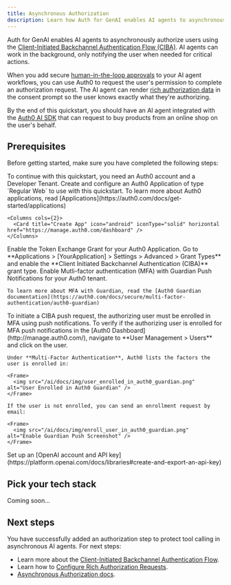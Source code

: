 ```yaml
---
title: Asynchronous Authorization
description: Learn how Auth for GenAI enables AI agents to asynchronously authorize users.
---
```



Auth for GenAI enables AI agents to asynchronously authorize users using the [Client-Initiated Backchannel Authentication Flow (CIBA)](https://auth0.com/docs/get-started/authentication-and-authorization-flow/client-initiated-backchannel-authentication-flow). AI agents can work in the background, only notifying the user when needed for critical actions.

When you add secure [human-in-the-loop approvals](https://sdk.vercel.ai/cookbook/next/human-in-the-loop) to your AI agent workflows, you can use Auth0 to request the user's permission to complete an authorization request. The AI agent can render [rich authorization data](https://auth0.com/docs/get-started/authentication-and-authorization-flow/client-initiated-backchannel-authentication-flow/user-authorization-with-ciba) in the consent prompt so the user knows exactly what they're authorizing.

By the end of this quickstart, you should have an AI agent integrated with the [Auth0 AI SDK](https://github.com/auth0-lab/auth0-ai-js) that can request to buy products from an online shop on the user's behalf.

## Prerequisites

Before getting started, make sure you have completed the following steps:

<Steps>
  <Step title="Create an Auth0 Account and a Dev Tenant">
    To continue with this quickstart, you need an Auth0 account and a Developer Tenant.
      <Columns cols={2}>
          <Card title="Create Account" icon="user-shield" iconType="solid" href="https://auth0.auth0.com/u/login/identifier?state=hKFo2SAwWU5ObEx4S2JyRzNjUTlmVFFia2s5LXMxT2pYTVZobaFur3VuaXZlcnNhbC1sb2dpbqN0aWTZIFhGQWJhLVR1V1dQWDdGUzhvdjY4WEsyQmg5Z3N1Q1NSo2NpZNkgekVZZnBvRnpVTUV6aWxoa0hpbGNXb05rckZmSjNoQUk" horizontal/>
        </Columns>
  </Step>
  <Step title="Create Application">
    Create and configure an Auth0 Application of type `Regular Web` to use with this quickstart.
    To learn more about Auth0 applications, read [Applications](https://auth0.com/docs/get-started/applications)

    <Columns cols={2}>
      <Card title="Create App" icon="android" iconType="solid" horizontal href="https://manage.auth0.com/dashboard" />
    </Columns>

  </Step>
  <Step title="Enable CIBA Grant">
    Enable the Token Exchange Grant for your Auth0 Application. Go to **Applications > [YourApplication] > Settings > Advanced > Grant Types** and enable the **Client Initiated Backchannel Authentication (CIBA)** grant type.
  </Step>

  <Step title="Enable Guardian Push">
    Enable Mutli-factor authentication (MFA) with Guardian Push Notifications for your Auth0 tenant.

    To learn more about MFA with Guardian, read the [Auth0 Guardian documentation](https://auth0.com/docs/secure/multi-factor-authentication/auth0-guardian)

  </Step>

  <Step title="Enroll your user to use Auth0 Guardian">
    To initiate a CIBA push request, the authorizing user must be enrolled in MFA using push notifications. To verify if the authorizing user is enrolled for MFA push notifications in the [Auth0 Dashboard](http://manage.auth0.com/), navigate to **User Management > Users** and click on the user.

    Under **Multi-Factor Authentication**, Auth0 lists the factors the user is enrolled in:

    <Frame>
      <img src="/ai/docs/img/user_enrolled_in_auth0_guardian.png" alt="User Enrolled in Auth0 Guardian" />
    </Frame>

    If the user is not enrolled, you can send an enrollment request by email:

    <Frame>
      <img src="/ai/docs/img/enroll_user_in_auth0_guardian.png" alt="Enable Guardian Push Screenshot" />
    </Frame>

  </Step>

  <Step title="OpenAI Platform">
    Set up an [OpenAI account and API key](https://platform.openai.com/docs/libraries#create-and-export-an-api-key)
  </Step>
</Steps>

## Pick your tech stack

<Tabs>
  <Tab
    title="LangGraph.js"
    icon="https://mintlify-assets.b-cdn.net/auth0/langchain.svg"
  >
    <LangChainAsyncAuth />
  </Tab>
  <Tab
    title="Vercel AI + Next.js"
    icon="https://mintlify-assets.b-cdn.net/auth0/vercel.svg"
  >
    <VercelAsyncAuth />
  </Tab>
  <Tab
    title="Vercel AI + Node.js"
    icon="https://mintlify-assets.b-cdn.net/auth0/vercel.svg"
  >
    <VercelNodeAsyncAuth />
  </Tab>
  <Tab
    title="Fast API"
    icon="https://mintlify-assets.b-cdn.net/auth0/FastAPI.svg"
  >
    Coming soon...
  </Tab>
</Tabs>

## Next steps

You have successfully added an authorization step to protect tool calling in asynchronous AI agents. For next steps:

- Learn more about the [Client-Initiated Backchannel Authentication Flow](https://auth0.com/docs/get-started/authentication-and-authorization-flow/client-initiated-backchannel-authentication-flow).
- Learn how to [Configure Rich Authorization Requests](https://auth0.com/docs/get-started/apis/configure-rich-authorization-requests).
- [Asynchronous Authorization docs](/intro/asynchronous-authorization).
